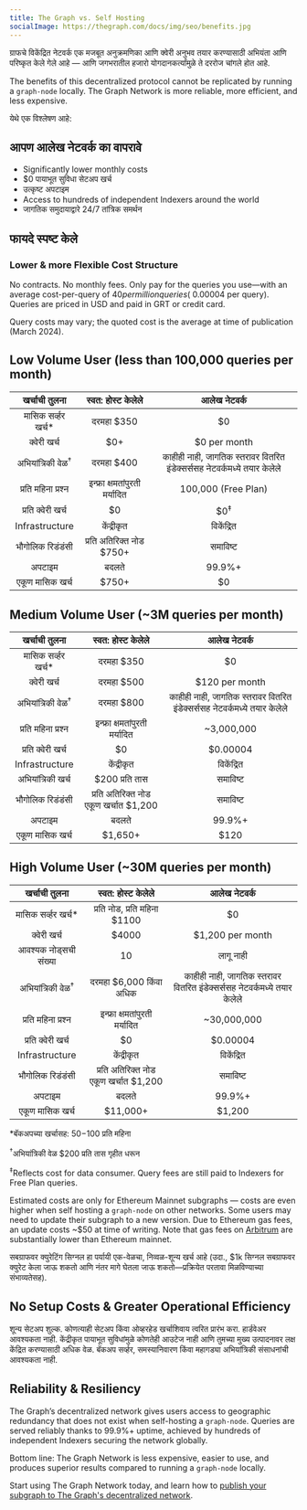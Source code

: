 ```yaml
---
title: The Graph vs. Self Hosting
socialImage: https://thegraph.com/docs/img/seo/benefits.jpg
---
```


ग्राफचे विकेंद्रित नेटवर्क एक मजबूत अनुक्रमणिका आणि क्वेरी अनुभव तयार करण्यासाठी अभियंता आणि परिष्कृत केले गेले आहे — आणि जगभरातील हजारो योगदानकर्त्यांमुळे ते दररोज चांगले होत आहे.

The benefits of this decentralized protocol cannot be replicated by running a `graph-node` locally. The Graph Network is more reliable, more efficient, and less expensive.

येथे एक विश्लेषण आहे:

## आपण आलेख नेटवर्क का वापरावे

- Significantly lower monthly costs
- $0 पायाभूत सुविधा सेटअप खर्च
- उत्कृष्ट अपटाइम
- Access to hundreds of independent Indexers around the world
- जागतिक समुदायाद्वारे 24/7 तांत्रिक समर्थन

## फायदे स्पष्ट केले

### Lower & more Flexible Cost Structure

No contracts. No monthly fees. Only pay for the queries you use—with an average cost-per-query of $40 per million queries (~$0.00004 per query). Queries are priced in USD and paid in GRT or credit card.

Query costs may vary; the quoted cost is the average at time of publication (March 2024).

## Low Volume User (less than 100,000 queries per month)

|         खर्चाची तुलना        |            स्वत: होस्ट केलेले           |                               आलेख नेटवर्क                               |
| :--------------------------: | :-------------------------------------: | :----------------------------------------------------------------------: |
|     मासिक सर्व्हर खर्च\*     |                दरमहा $350               |                                    $0                                    |
|          क्वेरी खर्च         |                   $0+                   |                               $0 per month                               |
| अभियांत्रिकी वेळ<sup>†</sup> |                दरमहा $400               | काहीही नाही, जागतिक स्तरावर वितरित इंडेक्सर्ससह नेटवर्कमध्ये तयार केलेले |
|      प्रति महिना प्रश्न      |      इन्फ्रा क्षमतांपुरती मर्यादित      |                            100,000 (Free Plan)                           |
|       प्रति क्वेरी खर्च      |                    $0                   |                              $0<sup>‡</sup>                              |
|        Infrastructure        |                केंद्रीकृत               |                                विकेंद्रित                                |
|       भौगोलिक रिडंडंसी       |         प्रति अतिरिक्त नोड $750+        |                                 समाविष्ट                                 |
|            अपटाइम            |                  बदलते                  |                                  99.9%+                                  |
|        एकूण मासिक खर्च       | <span className="highlight-row" />$750+ |                                    $0                                    |

## Medium Volume User (~3M queries per month)

|         खर्चाची तुलना        |             स्वत: होस्ट केलेले             |                               आलेख नेटवर्क                               |
| :--------------------------: | :----------------------------------------: | :----------------------------------------------------------------------: |
|     मासिक सर्व्हर खर्च\*     |                 दरमहा $350                 |                                    $0                                    |
|          क्वेरी खर्च         |                 दरमहा $500                 |                              $120 per month                              |
| अभियांत्रिकी वेळ<sup>†</sup> |                 दरमहा $800                 | काहीही नाही, जागतिक स्तरावर वितरित इंडेक्सर्ससह नेटवर्कमध्ये तयार केलेले |
|      प्रति महिना प्रश्न      |        इन्फ्रा क्षमतांपुरती मर्यादित       |                                ~3,000,000                                |
|       प्रति क्वेरी खर्च      |                     $0                     |                                 $0.00004                                 |
|        Infrastructure        |                 केंद्रीकृत                 |                                विकेंद्रित                                |
|       अभियांत्रिकी खर्च      |               $200 प्रति तास               |                                 समाविष्ट                                 |
|       भौगोलिक रिडंडंसी       |    प्रति अतिरिक्त नोड एकूण खर्चात $1,200   |                                 समाविष्ट                                 |
|            अपटाइम            |                    बदलते                   |                                  99.9%+                                  |
|        एकूण मासिक खर्च       | <span className="highlight-row" /> $1,650+ |                                   $120                                   |

## High Volume User (~30M queries per month)

|         खर्चाची तुलना        |              स्वत: होस्ट केलेले             |                               आलेख नेटवर्क                               |
| :--------------------------: | :-----------------------------------------: | :----------------------------------------------------------------------: |
|     मासिक सर्व्हर खर्च\*     |         प्रति नोड, प्रति महिना $1100        |                                    $0                                    |
|          क्वेरी खर्च         |                    $4000                    |                             $1,200 per month                             |
|     आवश्यक नोड्सची संख्या    |                      10                     |                                 लागू नाही                                |
| अभियांत्रिकी वेळ<sup>†</sup> |           दरमहा $6,000 किंवा अधिक           | काहीही नाही, जागतिक स्तरावर वितरित इंडेक्सर्ससह नेटवर्कमध्ये तयार केलेले |
|      प्रति महिना प्रश्न      |        इन्फ्रा क्षमतांपुरती मर्यादित        |                                ~30,000,000                               |
|       प्रति क्वेरी खर्च      |                      $0                     |                                 $0.00004                                 |
|        Infrastructure        |                  केंद्रीकृत                 |                                विकेंद्रित                                |
|       भौगोलिक रिडंडंसी       |    प्रति अतिरिक्त नोड एकूण खर्चात $1,200    |                                 समाविष्ट                                 |
|            अपटाइम            |                    बदलते                    |                                  99.9%+                                  |
|        एकूण मासिक खर्च       | <span className="highlight-row" /> $11,000+ |                                  $1,200                                  |

\*बॅकअपच्या खर्चासह: $50-$100 प्रति महिना

<sup>†</sup>अभियांत्रिकी वेळ $200 प्रति तास गृहीत धरून

<sup>‡</sup>Reflects cost for data consumer. Query fees are still paid to Indexers for Free Plan queries.

Estimated costs are only for Ethereum Mainnet subgraphs — costs are even higher when self hosting a `graph-node` on other networks. Some users may need to update their subgraph to a new version. Due to Ethereum gas fees, an update costs ~$50 at time of writing. Note that gas fees on [Arbitrum](/archived/arbitrum/arbitrum-faq/) are substantially lower than Ethereum mainnet.

सबग्राफवर क्युरेटिंग सिग्नल हा पर्यायी एक-वेळचा, निव्वळ-शून्य खर्च आहे (उदा., $1k सिग्नल सबग्राफवर क्युरेट केला जाऊ शकतो आणि नंतर मागे घेतला जाऊ शकतो—प्रक्रियेत परतावा मिळविण्याच्या संभाव्यतेसह).

## No Setup Costs & Greater Operational Efficiency

शून्य सेटअप शुल्क. कोणत्याही सेटअप किंवा ओव्हरहेड खर्चाशिवाय त्वरित प्रारंभ करा. हार्डवेअर आवश्यकता नाही. केंद्रीकृत पायाभूत सुविधांमुळे कोणतेही आउटेज नाही आणि तुमच्या मुख्य उत्पादनावर लक्ष केंद्रित करण्यासाठी अधिक वेळ. बॅकअप सर्व्हर, समस्यानिवारण किंवा महागड्या अभियांत्रिकी संसाधनांची आवश्यकता नाही.

## Reliability & Resiliency

The Graph’s decentralized network gives users access to geographic redundancy that does not exist when self-hosting a `graph-node`. Queries are served reliably thanks to 99.9%+ uptime, achieved by hundreds of independent Indexers securing the network globally.

Bottom line: The Graph Network is less expensive, easier to use, and produces superior results compared to running a `graph-node` locally.

Start using The Graph Network today, and learn how to [publish your subgraph to The Graph's decentralized network](/subgraphs/quick-start/).
